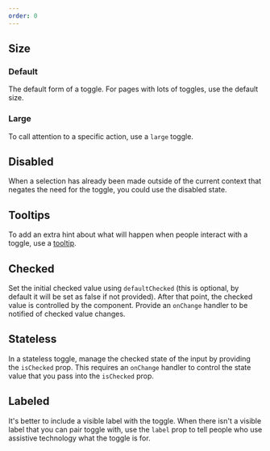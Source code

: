 ```yaml
---
order: 0
---
```



## Size

### Default

The default form of a toggle.
For pages with lots of toggles,
use the default size.

<Example Component={ToggleDefault} packageName="@atlaskit/toggle" />

### Large

To call attention to a specific action,
use a `large` toggle.

<Example Component={ToggleLarge} packageName="@atlaskit/toggle" />

## Disabled

When a selection has already been made outside of the current context that negates the need for the toggle, you could use the disabled state.

<Example Component={ToggleDisabled} packageName="@atlaskit/toggle" />

## Tooltips

To add an extra hint about what will happen when people interact with a toggle,
use a [tooltip](/components/tooltip).

<Example Component={ToggleTooltip} packageName="@atlaskit/toggle" />

## Checked

Set the initial checked value using `defaultChecked` (this is optional, by default it will be set as false if not provided). After that point, the checked value is controlled by the component. Provide an `onChange` handler to be notified of checked value changes.

<Example Component={ToggleDefaultChecked} packageName="@atlaskit/toggle" />

## Stateless

In a stateless toggle, manage the checked state of the input by providing the `isChecked` prop. This requires an `onChange` handler to control the state value that you pass into the `isChecked` prop.

<Example Component={ToggleStateless} packageName="@atlaskit/toggle" />

## Labeled

It's better to include a visible label with the toggle. When there isn't a visible label that you can pair toggle with, use the `label` prop to tell people who use assistive technology what the toggle is for.

<Example Component={ToggleLabeled} packageName="@atlaskit/toggle" />
